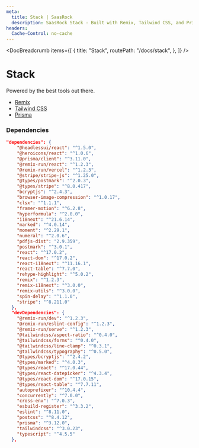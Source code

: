 ```yaml
---
meta:
  title: Stack | SaasRock
  description: SaasRock Stack - Built with Remix, Tailwind CSS, and Prisma.
headers:
  Cache-Control: no-cache
---
```



<DocBreadcrumb
  items={[
    {
      title: "Stack",
      routePath: "/docs/stack",
    },
  ]}
/>

# Stack

Powered by the best tools out there.

- [Remix](https://remix.run/)
- [Tailwind CSS](https://tailwindcss.com/)
- [Prisma](https://www.prisma.io/)

### Dependencies

```json
"dependencies": {
    "@headlessui/react": "^1.5.0",
    "@heroicons/react": "^1.0.6",
    "@prisma/client": "^3.11.0",
    "@remix-run/react": "^1.2.3",
    "@remix-run/vercel": "^1.2.3",
    "@stripe/stripe-js": "^1.25.0",
    "@types/postmark": "^2.0.3",
    "@types/stripe": "^8.0.417",
    "bcryptjs": "^2.4.3",
    "browser-image-compression": "^1.0.17",
    "clsx": "^1.1.1",
    "framer-motion": "^6.2.8",
    "hyperformula": "^2.0.0",
    "i18next": "^21.6.14",
    "marked": "^4.0.14",
    "moment": "^2.29.1",
    "numeral": "^2.0.6",
    "pdfjs-dist": "2.9.359",
    "postmark": "^3.0.1",
    "react": "^17.0.2",
    "react-dom": "^17.0.2",
    "react-i18next": "^11.16.1",
    "react-table": "^7.7.0",
    "rehype-highlight": "^5.0.2",
    "remix": "^1.2.3",
    "remix-i18next": "^3.0.0",
    "remix-utils": "^3.0.0",
    "spin-delay": "^1.1.0",
    "stripe": "^8.211.0"
  },
  "devDependencies": {
    "@remix-run/dev": "^1.2.3",
    "@remix-run/eslint-config": "^1.2.3",
    "@remix-run/serve": "^1.2.3",
    "@tailwindcss/aspect-ratio": "^0.4.0",
    "@tailwindcss/forms": "^0.4.0",
    "@tailwindcss/line-clamp": "^0.3.1",
    "@tailwindcss/typography": "^0.5.0",
    "@types/bcryptjs": "^2.4.2",
    "@types/marked": "^4.0.3",
    "@types/react": "^17.0.44",
    "@types/react-datepicker": "^4.3.4",
    "@types/react-dom": "^17.0.15",
    "@types/react-table": "^7.7.11",
    "autoprefixer": "^10.4.4",
    "concurrently": "^7.0.0",
    "cross-env": "^7.0.3",
    "esbuild-register": "^3.3.2",
    "eslint": "^8.11.0",
    "postcss": "^8.4.12",
    "prisma": "^3.12.0",
    "tailwindcss": "^3.0.23",
    "typescript": "^4.5.5"
  },
```
